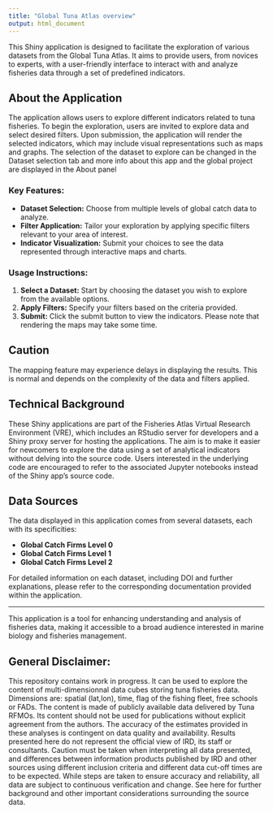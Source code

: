```yaml
---
title: "Global Tuna Atlas overview"
output: html_document
---
```

  
This Shiny application is designed to facilitate the exploration of various datasets from the Global Tuna Atlas. It aims to provide users, from novices to experts, with a user-friendly interface to interact with and analyze fisheries data through a set of predefined indicators.

## About the Application

The application allows users to explore different indicators related to tuna fisheries. To begin the exploration, users are invited to explore data and select desired filters. Upon submission, the application will render the selected indicators, which may include visual representations such as maps and graphs. The selection of the dataset to explore can be changed in the Dataset selection tab and more info about this app and the global project are displayed in the About panel

### Key Features:

- **Dataset Selection:** Choose from multiple levels of global catch data to analyze.
- **Filter Application:** Tailor your exploration by applying specific filters relevant to your area of interest.
- **Indicator Visualization:** Submit your choices to see the data represented through interactive maps and charts.

### Usage Instructions:

1. **Select a Dataset:** Start by choosing the dataset you wish to explore from the available options.
2. **Apply Filters:** Specify your filters based on the criteria provided.
3. **Submit:** Click the submit button to view the indicators. Please note that rendering the maps may take some time.

## Caution

The mapping feature may experience delays in displaying the results. This is normal and depends on the complexity of the data and filters applied.

## Technical Background

These Shiny applications are part of the Fisheries Atlas Virtual Research Environment (VRE), which includes an RStudio server for developers and a Shiny proxy server for hosting the applications. The aim is to make it easier for newcomers to explore the data using a set of analytical indicators without delving into the source code. Users interested in the underlying code are encouraged to refer to the associated Jupyter notebooks instead of the Shiny app's source code.

## Data Sources

The data displayed in this application comes from several datasets, each with its specificities:

- **Global Catch Firms Level 0**
- **Global Catch Firms Level 1**
- **Global Catch Firms Level 2**

For detailed information on each dataset, including DOI and further explanations, please refer to the corresponding documentation provided within the application.

---

This application is a tool for enhancing understanding and analysis of fisheries data, making it accessible to a broad audience interested in marine biology and fisheries management.

## General Disclaimer:

This repository contains work in progress. It can be used to explore the content of multi-dimensionnal data cubes storing tuna fisheries data. Dimensions are: spatial (lat,lon), time, flag of the fishing fleet, free schools or FADs. The content is made of publicly available data delivered by Tuna RFMOs. Its content should not be used for publications without explicit agreement from the authors. The accuracy of the estimates provided in these analyses is contingent on data quality and availability. Results presented here do not represent the official view of IRD, its staff or consultants.
Caution must be taken when interpreting all data presented, and differences between information products published by IRD and other sources using different inclusion criteria and different data cut-off times are to be expected. While steps are taken to ensure accuracy and reliability, all data are subject to continuous verification and change.  See here for further background and other important considerations surrounding the source data.

